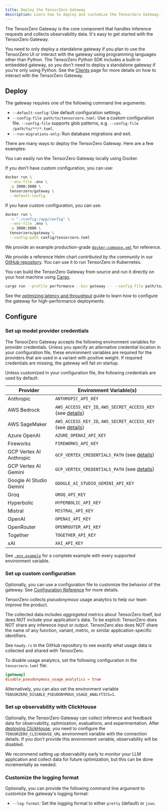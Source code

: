 ```yaml
---
title: Deploy the TensorZero Gateway
description: Learn how to deploy and customize the TensorZero Gateway.
---
```


The TensorZero Gateway is the core component that handles inference requests and collects observability data.
It's easy to get started with the TensorZero Gateway.

<Note>

You need to only deploy a standalone gateway if you plan to use the TensorZero UI or interact with the gateway using programming languages other than Python.
The TensorZero Python SDK includes a built-in embedded gateway, so you don't need to deploy a standalone gateway if you're only using Python.
See the [Clients](/gateway/clients/) page for more details on how to interact with the TensorZero Gateway.

</Note>

## Deploy

The gateway requires one of the following command line arguments:

- `--default-config`: Use default configuration settings.
- `--config-file path/to/tensorzero.toml`: Use a custom configuration file.
  <Tip>
    `--config-file` supports glob patterns, e.g. `--config-file
    /path/to/**/*.toml`.
  </Tip>
- `--run-migrations-only`: Run database migrations and exit.

There are many ways to deploy the TensorZero Gateway.
Here are a few examples:

<AccordionGroup>

<Accordion title="Run with Docker">

You can easily run the TensorZero Gateway locally using Docker.

If you don't have custom configuration, you can use:

```bash title="Running with Docker (default configuration)"
docker run \
  --env-file .env \
  -p 3000:3000 \
  tensorzero/gateway \
  --default-config
```

If you have custom configuration, you can use:

```bash title="Running with Docker (custom configuration)"
docker run \
  -v "./config:/app/config" \
  --env-file .env \
  -p 3000:3000 \
  tensorzero/gateway \
  --config-path config/tensorzero.toml
```

</Accordion>

<Accordion title="Run with Docker Compose">

We provide an example production-grade [`docker-compose.yml`](https://github.com/tensorzero/tensorzero/blob/main/examples/production-deployment/docker-compose.yml) for reference.

</Accordion>

<Accordion title="Run with Kubernetes (k8s) and Helm">

We provide a reference Helm chart _contributed by the community_ in our [GitHub repository](https://github.com/tensorzero/tensorzero/tree/main/examples/production-deployment-k8s-helm).
You can use it to run TensorZero in Kubernetes.

</Accordion>

<Accordion title="Build from source">

You can build the TensorZero Gateway from source and run it directly on your host machine using [Cargo](https://doc.rust-lang.org/cargo/).

```bash title="Building from source"
cargo run --profile performance --bin gateway -- --config-file path/to/your/tensorzero.toml
```

</Accordion>

</AccordionGroup>

<Tip>

See the [optimizing latency and throughput](/deployment/optimize-latency-and-throughput/) guide to learn how to configure the gateway for high-performance deployments.

</Tip>

## Configure

### Set up model provider credentials

The TensorZero Gateway accepts the following environment variables for provider credentials.
Unless you specify an alternative credential location in your configuration file, these environment variables are required for the providers that are used in a variant with positive weight.
If required credentials are missing, the gateway will fail on startup.

Unless customized in your configuration file, the following credentials are used by default:

| Provider                | Environment Variable(s)                                                                               |
| ----------------------- | ----------------------------------------------------------------------------------------------------- |
| Anthropic               | `ANTHROPIC_API_KEY`                                                                                   |
| AWS Bedrock             | `AWS_ACCESS_KEY_ID`, `AWS_SECRET_ACCESS_KEY` (see [details](/gateway/guides/providers/aws-bedrock))   |
| AWS SageMaker           | `AWS_ACCESS_KEY_ID`, `AWS_SECRET_ACCESS_KEY` (see [details](/gateway/guides/providers/aws-sagemaker)) |
| Azure OpenAI            | `AZURE_OPENAI_API_KEY`                                                                                |
| Fireworks               | `FIREWORKS_API_KEY`                                                                                   |
| GCP Vertex AI Anthropic | `GCP_VERTEX_CREDENTIALS_PATH` (see [details](/gateway/guides/providers/gcp-vertex-ai-anthropic))      |
| GCP Vertex AI Gemini    | `GCP_VERTEX_CREDENTIALS_PATH` (see [details](/gateway/guides/providers/gcp-vertex-ai-gemini))         |
| Google AI Studio Gemini | `GOOGLE_AI_STUDIO_GEMINI_API_KEY`                                                                     |
| Groq                    | `GROQ_API_KEY`                                                                                        |
| Hyperbolic              | `HYPERBOLIC_API_KEY`                                                                                  |
| Mistral                 | `MISTRAL_API_KEY`                                                                                     |
| OpenAI                  | `OPENAI_API_KEY`                                                                                      |
| OpenRouter              | `OPENROUTER_API_KEY`                                                                                  |
| Together                | `TOGETHER_API_KEY`                                                                                    |
| xAI                     | `XAI_API_KEY`                                                                                         |

<Tip>

See [`.env.example`](https://github.com/tensorzero/tensorzero/blob/main/examples/production-deployment/.env.example) for a complete example with every supported environment variable.

</Tip>

### Set up custom configuration

Optionally, you can use a configuration file to customize the behavior of the gateway.
See [Configuration Reference](/gateway/configuration-reference) for more details.

<Accordion title="Disable pseudonymous usage analytics">

TensorZero collects _pseudonymous_ usage analytics to help our team improve the product.

The collected data includes _aggregated_ metrics about TensorZero itself, but does NOT include your application's data.
To be explicit: TensorZero does NOT share any inference input or output.
TensorZero also does NOT share the name of any function, variant, metric, or similar application-specific identifiers.

See `howdy.rs` in the GitHub repository to see exactly what usage data is collected and shared with TensorZero.

To disable usage analytics, set the following configuration in the `tensorzero.toml` file:

```toml title="tensorzero.toml"
[gateway]
disable_pseudonymous_usage_analytics = true
```

Alternatively, you can also set the environment variable `TENSORZERO_DISABLE_PSEUDONYMOUS_USAGE_ANALYTICS=1`.

</Accordion>

### Set up observability with ClickHouse

Optionally, the TensorZero Gateway can collect inference and feedback data for observability, optimization, evaluations, and experimentation.
After [deploying ClickHouse](/deployment/clickhouse), you need to configure the `TENSORZERO_CLICKHOUSE_URL` environment variable with the connection details.
If you don't provide this environment variable, observability will be disabled.

We recommend setting up observability early to monitor your LLM application and collect data for future optimization, but this can be done incrementally as needed.

### Customize the logging format

Optionally, you can provide the following command line argument to customize the gateway's logging format:

- `--log-format`: Set the logging format to either `pretty` (default) or `json`.
